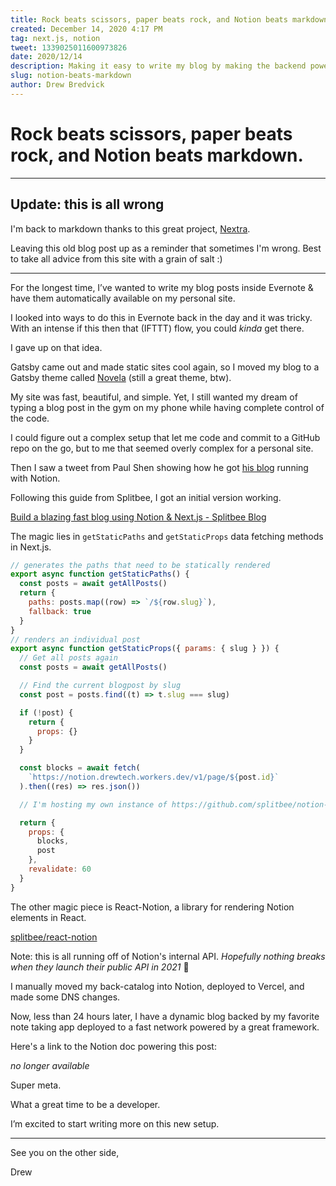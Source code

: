 ```yaml
---
title: Rock beats scissors, paper beats rock, and Notion beats markdown.
created: December 14, 2020 4:17 PM
tag: next.js, notion
tweet: 1339025011600973826
date: 2020/12/14
description: Making it easy to write my blog by making the backend powered by Notion as the CMS.
slug: notion-beats-markdown
author: Drew Bredvick
---
```



<OGImage />

# Rock beats scissors, paper beats rock, and Notion beats markdown.

---

## Update: this is all wrong

I'm back to markdown thanks to this great project, [Nextra](https://nextra.vercel.app).

Leaving this old blog post up as a reminder that sometimes I'm wrong. Best to take all advice from this site with a grain of salt :)

---

For the longest time, I’ve wanted to write my blog posts inside Evernote & have them automatically available on my personal site.

I looked into ways to do this in Evernote back in the day and it was tricky. With an intense if this then that (IFTTT) flow, you could _kinda_ get there.

I gave up on that idea.

Gatsby came out and made static sites cool again, so I moved my blog to a Gatsby theme called [Novela](https://github.com/narative/gatsby-theme-novela) (still a great theme, btw).

My site was fast, beautiful, and simple. Yet, I still wanted my dream of typing a blog post in the gym on my phone while having complete control of the code.

I could figure out a complex setup that let me code and commit to a GitHub repo on the go, but to me that seemed overly complex for a personal site.

Then I saw a tweet from Paul Shen showing how he got [his blog](https://bypaulshen.com/) running with Notion.

Following this guide from Splitbee, I got an initial version working.

[Build a blazing fast blog using Notion & Next.js - Splitbee Blog](https://splitbee.io/blog/notion-as-cms-using-nextjs)

The magic lies in `getStaticPaths` and `getStaticProps` data fetching methods in Next.js.

```jsx
// generates the paths that need to be statically rendered
export async function getStaticPaths() {
  const posts = await getAllPosts()
  return {
    paths: posts.map((row) => `/${row.slug}`),
    fallback: true
  }
}
// renders an individual post
export async function getStaticProps({ params: { slug } }) {
  // Get all posts again
  const posts = await getAllPosts()

  // Find the current blogpost by slug
  const post = posts.find((t) => t.slug === slug)

  if (!post) {
    return {
      props: {}
    }
  }

  const blocks = await fetch(
    `https://notion.drewtech.workers.dev/v1/page/${post.id}`
  ).then((res) => res.json())

  // I'm hosting my own instance of https://github.com/splitbee/notion-api-worker on Cloudflare

  return {
    props: {
      blocks,
      post
    },
    revalidate: 60
  }
}
```

The other magic piece is React-Notion, a library for rendering Notion elements in React.

[splitbee/react-notion](https://github.com/splitbee/react-notion)

Note: this is all running off of Notion's internal API. _Hopefully nothing breaks when they launch their public API in 2021_ 🤞

I manually moved my back-catalog into Notion, deployed to Vercel, and made some DNS changes.

Now, less than 24 hours later, I have a dynamic blog backed by my favorite note taking app deployed to a fast network powered by a great framework.

Here's a link to the Notion doc powering this post:

_no longer available_

Super meta.

What a great time to be a developer.

I’m excited to start writing more on this new setup.

---

See you on the other side,

Drew
